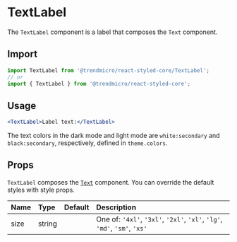 # TextLabel

The `TextLabel` component is a label that composes the `Text` component.

## Import

```js
import TextLabel from '@trendmicro/react-styled-core/TextLabel';
// or
import { TextLabel } from '@trendmicro/react-styled-core';
```

## Usage

```jsx
<TextLabel>Label text:</TextLabel>
```

The text colors in the dark mode and light mode are `white:secondary` and `black:secondary`, respectively, defined in `theme.colors`.

## Props

`TextLabel` composes the [`Text`](./text) component. You can override the default styles with style props.

| Name | Type | Default | Description |
| :--- | :--- | :------ | :---------- |
| size | string | | One of: `'4xl'`, `'3xl'`, `'2xl'`, `'xl'`, `'lg'`, `'md'`, `'sm'`, `'xs'` |
